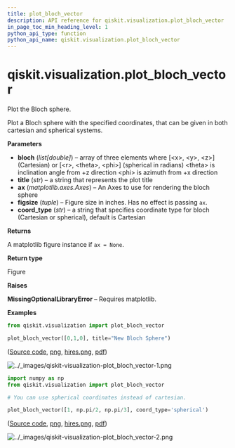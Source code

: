 ```yaml
---
title: plot_bloch_vector
description: API reference for qiskit.visualization.plot_bloch_vector
in_page_toc_min_heading_level: 1
python_api_type: function
python_api_name: qiskit.visualization.plot_bloch_vector
---
```


# qiskit.visualization.plot\_bloch\_vector

<Function id="qiskit.visualization.plot_bloch_vector" isDedicatedPage={true} github="https://github.com/qiskit/qiskit/tree/stable/0.23/qiskit/visualization/state_visualization.py" signature="plot_bloch_vector(bloch, title='', ax=None, figsize=None, coord_type='cartesian')">
  Plot the Bloch sphere.

  Plot a Bloch sphere with the specified coordinates, that can be given in both cartesian and spherical systems.

  **Parameters**

  *   **bloch** (*list\[double]*) – array of three elements where \[\<x>, \<y>, \<z>] (Cartesian) or \[\<r>, \<theta>, \<phi>] (spherical in radians) \<theta> is inclination angle from +z direction \<phi> is azimuth from +x direction
  *   **title** (*str*) – a string that represents the plot title
  *   **ax** (*matplotlib.axes.Axes*) – An Axes to use for rendering the bloch sphere
  *   **figsize** (*tuple*) – Figure size in inches. Has no effect is passing `ax`.
  *   **coord\_type** (*str*) – a string that specifies coordinate type for bloch (Cartesian or spherical), default is Cartesian

  **Returns**

  A matplotlib figure instance if `ax = None`.

  **Return type**

  Figure

  **Raises**

  **MissingOptionalLibraryError** – Requires matplotlib.

  **Examples**

  ```python
  from qiskit.visualization import plot_bloch_vector

  plot_bloch_vector([0,1,0], title="New Bloch Sphere")
  ```

  ([Source code](qiskit-visualization-plot_bloch_vector-1.py), [png](qiskit-visualization-plot_bloch_vector-1.png), [hires.png](qiskit-visualization-plot_bloch_vector-1.hires.png), [pdf](qiskit-visualization-plot_bloch_vector-1.pdf))

  ![../\_images/qiskit-visualization-plot\_bloch\_vector-1.png](/images/api/qiskit/0.40/qiskit-visualization-plot_bloch_vector-1.png)

  ```python
  import numpy as np
  from qiskit.visualization import plot_bloch_vector

  # You can use spherical coordinates instead of cartesian.

  plot_bloch_vector([1, np.pi/2, np.pi/3], coord_type='spherical')
  ```

  ([Source code](qiskit-visualization-plot_bloch_vector-2.py), [png](qiskit-visualization-plot_bloch_vector-2.png), [hires.png](qiskit-visualization-plot_bloch_vector-2.hires.png), [pdf](qiskit-visualization-plot_bloch_vector-2.pdf))

  ![../\_images/qiskit-visualization-plot\_bloch\_vector-2.png](/images/api/qiskit/0.40/qiskit-visualization-plot_bloch_vector-2.png)
</Function>

